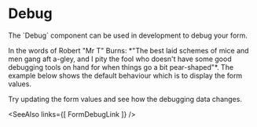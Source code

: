 
# Debug

<div className="intro">
  The `Debug` component can be used in development to debug your form.
</div>

<Split>
  <p>
    In the words of Robert "Mr T" Burns: *"The best laid schemes of mice and
    men gang aft a-gley, and I pity the fool who doesn't have some good
    debugging tools on hand for when things go a bit pear-shaped"*.
    The example below shows the default behaviour which is to display the
    form values.
  </p>
  <TryItOut>
    Try updating the form values and see how the debugging data changes.
  </TryItOut>
</Split>

<Example
  Component={Debug}
  code={DebugSrc}
  caption="Debug"
  expand
/>

<SeeAlso
  links={[
    FormDebugLink
  ]}
/>
